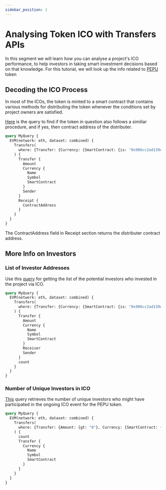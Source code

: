 ```yaml
---
sidebar_position: 1
---
```


# Analysing Token ICO with Transfers APIs

In this segment we will learn how you can analyse a project's ICO performance, to help investors in taking smart investment decisions based on that knowledge. For this tutorial, we will look up the info related to [PEPU](https://explorer.bitquery.io/ethereum/token/0x906cc2ad139eb6637e28605f908903c8adce566a) token

## Decoding the ICO Process

In most of the ICOs, the token is minted to a smart contract that contains various methods for distributing the token whenever the conditions set by project owners are satisfied.

[Here](https://ide.bitquery.io/Get-Minted-Address-of-the-ICO-Token_2) is the query to find if the token in question also follows a similiar procedure, and if yes, then contract address of the distributer. 

```graphql
query MyQuery {
  EVM(network: eth, dataset: combined) {
    Transfers(
      where: {Transfer: {Currency: {SmartContract: {is: "0x906cc2ad139eb6637e28605f908903c8adce566a"}}, Success: true, Sender: {is: "0x0000000000000000000000000000000000000000"}}}
    ) {
      Transfer {
        Amount
        Currency {
          Name
          Symbol
          SmartContract
        }
        Sender
      }
      Receipt {
        ContractAddress
      }
    }
  }
}

```
The ContractAddress field in Receipt section returns the distributer contract address.

## More Info on Investors

### List of Investor Addresses

Use this [query](https://ide.bitquery.io/Get-all-Holders-Address-of-the-ICO-Token_1) for getting the list of the potential investors who invested in the project via ICO.

```graphql
query MyQuery {
  EVM(network: eth, dataset: combined) {
    Transfers(
      where: {Transfer: {Currency: {SmartContract: {is: "0x906cc2ad139eb6637e28605f908903c8adce566a"}}, Success: true, Sender: {is: "0xf0163c18f8d3fc8d5b4ca15e07d0f9f75460335f"}}}
    ) {
      Transfer {
        Amount
        Currency {
          Name
          Symbol
          SmartContract
        }
        Receiver
        Sender
      }
      count
    }
  }
}

```

### Number of Unique Investors in ICO 

[This](https://ide.bitquery.io/Number-of-Purchasers-in-ICO#) query retrieves the number of unique investors who might have participated in the  ongoing ICO event for the PEPU token.

```graphql
query MyQuery {
  EVM(network: eth, dataset: combined) {
    Transfers(
      where: {Transfer: {Amount: {gt: "0"}, Currency: {SmartContract: {is: "0x906cc2ad139eb6637e28605f908903c8adce566a"}}, Sender: {is: "0xf0163c18f8d3fc8d5b4ca15e07d0f9f75460335f"}}}
    ) {
      count
      Transfer {
        Currency {
          Name
          Symbol
          SmartContract
        }
      }
    }
  }
}

```
